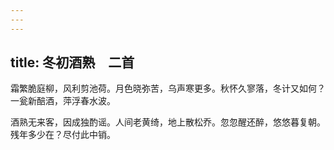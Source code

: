 ```yaml
---
---
---
```

title: 冬初酒熟　二首
---



霜繁脆庭柳，风利剪池荷。月色晓弥苦，乌声寒更多。秋怀久寥落，冬计又如何？一瓮新醅酒，萍浮春水波。

酒熟无来客，因成独酌谣。人间老黄绮，地上散松乔。忽忽醒还醉，悠悠暮复朝。残年多少在？尽付此中销。